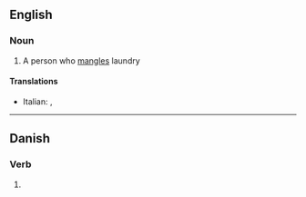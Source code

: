 ==English==
===Noun===
{{en-noun}}
# A person who [[mangle]]s laundry
====Translations====
* Italian: {{t-|it|manganatore|m}}, {{t-|it|manganatrice|f}}

----

==Danish==

===Verb===
{{infl|da|verb form}}

# {{form of|present|mangle|lang=da}}